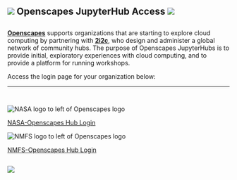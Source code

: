 
::: {.text-center style="margin-bottom: 2em;"}

# ![](images/openscapes_hex.png){.inline} Openscapes JupyterHub Access ![](images/2i2c-logo.png){.inline}

:::

[**Openscapes**](https://openscapes.org) supports organizations that are starting to explore cloud computing by partnering with [**2i2c**](https://2i2c.org), who design and administer a global network of community hubs. The purpose of Openscapes JupyterHubs is to provide initial, exploratory experiences with cloud computing, and to provide a platform for running workshops. 

Access the login page for your organization below:

---

::: {layout-ncol="2" style="margin-top: 3em;"}

::: {.text-center}

::: {.login-area}

![](images/nasa-openscapes.png){.login-logo alt="NASA logo to left of Openscapes logo"}

[NASA-Openscapes Hub Login](https://openscapes.2i2c.cloud/){.btn-login .nasa .btn .btn-primary .btn-lg role="button"}

:::

:::


::: {.text-center}

::: {.login-area}

![](images/nmfs-openscapes.png){.login-logo alt="NMFS logo to left of Openscapes logo"}

[NMFS-Openscapes Hub Login](https://nmfs-openscapes.2i2c.cloud/){.btn-login .noaa .btn .btn-primary .btn-lg role="button"}

:::

:::

:::

::: {.text-center}
![](images/jupyterhub-logo.png){style="margin-top: 1em;"}
:::

